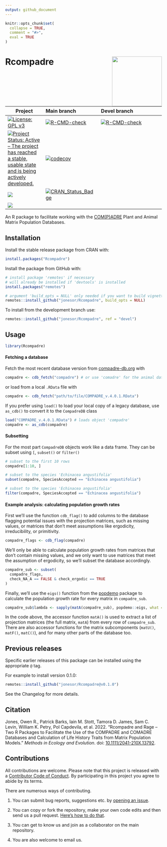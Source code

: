 ```yaml
---
output: github_document
---
```


<!-- README.md is generated from README.Rmd. Please edit that file -->

```r
knitr::opts_chunk$set(
  collapse = TRUE,
  comment = "#>",
  eval = TRUE
)
```

# Rcompadre  <img src="man/figures/logo_rcompadre.png" align="right" height="160" style="float:right; height:160px;">


<!--- Continuous integration badges --->
<!--- BE CAREFUL WITH THE FORMATTING --->

| Project | Main branch | Devel branch  |
|---------|:------------|:--------------|
| [![License: GPL v3](https://img.shields.io/badge/License-GPL%20v3-blue.svg)](https://www.gnu.org/licenses/gpl-3.0.html)  | [![R-CMD-check](https://github.com/jonesor/Rcompadre/actions/workflows/main_check.yaml/badge.svg)](https://github.com/jonesor/Rcompadre/actions/workflows/main_check.yaml) | [![R-CMD-check](https://github.com/jonesor/Rcompadre/actions/workflows/devel_build_check.yaml/badge.svg)](https://github.com/jonesor/Rcompadre/actions/workflows/devel_build_check.yaml) |
| [![Project Status: Active – The project has reached a stable, usable state and is being actively developed.](https://www.repostatus.org/badges/latest/active.svg)](https://www.repostatus.org/#active) | [![codecov](https://codecov.io/gh/jonesor/Rcompadre/branch/main/graph/badge.svg?token=S9G2a5K9k9)](https://app.codecov.io/gh/jonesor/Rcompadre)     |     |
| ![](http://cranlogs.r-pkg.org/badges/grand-total/Rcompadre) |[![CRAN_Status_Badge](https://www.r-pkg.org/badges/version/Rcompadre)](https://cran.r-project.org/package=Rcompadre)|
| ![](http://cranlogs.r-pkg.org/badges/Rcompadre)|  |     |

<!--- Continuous Integration Badges End --->


An R package to facilitate working with the [COM(P)ADRE](https://compadre-db.org/) Plant and Animal Matrix Population Databases.

## Installation

Install the stable release package from CRAN with:

```r
install.packages("Rcompadre")
```

Install the package from GitHub with:

```r
# install package 'remotes' if necessary
# will already be installed if 'devtools' is installed
install.packages("remotes")

# argument 'build_opts = NULL' only needed if you want to build vignettes
remotes::install_github("jonesor/Rcompadre", build_opts = NULL)
```

To install from the development branch use:

```r
remotes::install_github("jonesor/Rcompadre", ref = "devel")
```

## Usage

```r
library(Rcompadre)
```

#### Fetching a database

Fetch the most recent database version from [compadre-db.org](https://compadre-db.org/) with

```r
compadre <- cdb_fetch("compadre") # or use 'comadre' for the animal database
```

or load from a local `.RData` file with

```r
compadre <- cdb_fetch("path/to/file/COMPADRE_v.4.0.1.RData")
```

If you prefer using `load()` to load your local copy of a legacy database, use `as_cdb()` to convert it to the `CompadreDB` class

```r
load("COMPADRE_v.4.0.1.RData") # loads object 'compadre'
compadre <- as_cdb(compadre)
```

#### Subsetting

For the most part `CompadreDB` objects work like a data frame. They can be subset using `[`,  `subset()` or `filter()`

```r
# subset to the first 10 rows
compadre[1:10, ]

# subset to the species 'Echinacea angustifolia'
subset(compadre, SpeciesAccepted == "Echinacea angustifolia")

# subset to the species 'Echinacea angustifolia'
filter(compadre, SpeciesAccepted == "Echinacea angustifolia")
```

#### Example analysis: calculating population growth rates

First we'll use the function `cdb_flag()` to add columns to the database flagging potential issues with the projection matrices, such as missing values, or matrices that don't meet assumptions like ergodicity, irreducibility, or primitivity.

```r
compadre_flags <- cdb_flag(compadre)
```

We'll only be able to calculate population growth rates from matrices that don't contain missing values, and we only want to use matrices that meet the assumption of ergodicity, so we'll subset the database accordingly.

```r
compadre_sub <- subset(
  compadre_flags,
  check_NA_A == FALSE & check_ergodic == TRUE
)
```

Finally, we'll use the `eigs()` function from the [popdemo](https://CRAN.R-project.org/package=popdemo) package to calculate the population growth rate for every matrix in `compadre_sub`.

```r
compadre_sub$lambda <- sapply(matA(compadre_sub), popdemo::eigs, what = "lambda")
```

In the code above, the accessor function `matA()` is used to extract a list of projection matrices (the full matrix, `matA`) from every row of `compadre_sub`. There are also accessor functions for the matrix subcomponents (`matU()`, `matF()`, `matC()`), and for many other parts of the database too.

## Previous releases

Specific earlier releases of this package can be installed using the appropriate `@` tag. 

For example to install version 0.1.0:

```r
remotes::install_github("jonesor/Rcompadre@v0.1.0")
```

See the Changelog for more details.

## Citation

Jones, Owen R., Patrick Barks, Iain M. Stott, Tamora D. James, Sam C. Levin, William K. Petry, Pol Capdevila, et al. 2022. “Rcompadre and Rage -- Two R Packages to Facilitate the Use of the COMPADRE and COMADRE Databases and Calculation of Life History Traits from Matrix Population Models.” _Methods in Ecology and Evolution_. doi: [10.1111/2041-210X.13792](https://doi.org/10.1111/2041-210X.13792).

## Contributions

All contributions are welcome. Please note that this project is released with a [Contributor Code of Conduct](https://contributor-covenant.org/version/2/0/CODE_OF_CONDUCT.html). By participating in this project you agree to abide by its terms.

There are numerous ways of contributing. 

1. You can submit bug reports, suggestions etc. by [opening an issue](https://github.com/jonesor/Rcompadre/issues).

2. You can copy or fork the repository, make your own code edits and then send us a pull request. [Here's how to do that](https://jarv.is/notes/how-to-pull-request-fork-github/).

3. You can get to know us and join as a collaborator on the main repository.

4. You are also welcome to email us.
